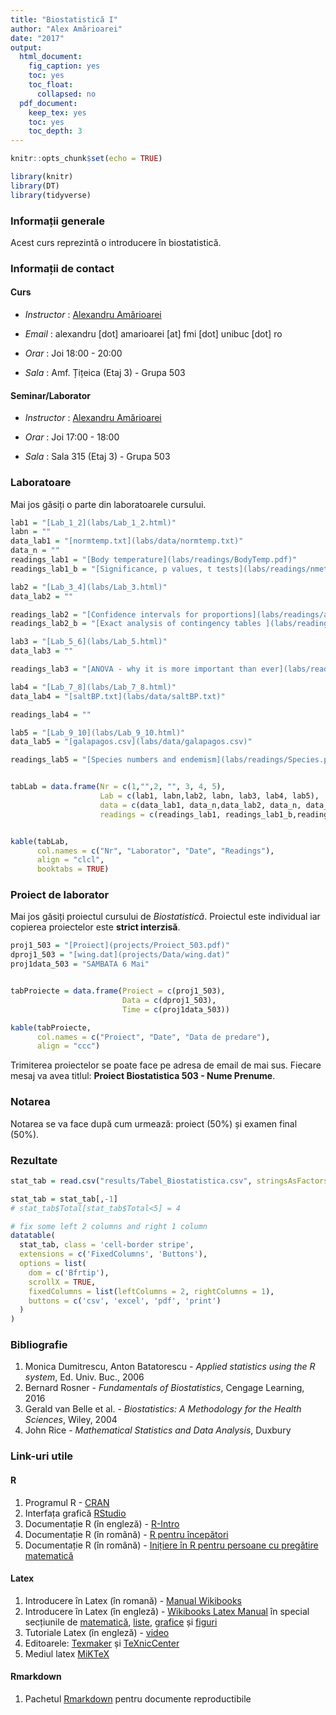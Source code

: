 ```yaml
---
title: "Biostatistică I"
author: "Alex Amărioarei"
date: "2017"
output:
  html_document:
    fig_caption: yes
    toc: yes
    toc_float:
      collapsed: no
  pdf_document:
    keep_tex: yes
    toc: yes
    toc_depth: 3
---
```


```r
knitr::opts_chunk$set(echo = TRUE)
```

```r
library(knitr)
library(DT)
library(tidyverse)
```
### Informații generale

Acest curs reprezintă o introducere în biostatistică.  

### Informații de contact 

#### Curs 

 *  _Instructor_ : [Alexandru Amărioarei](https://alexamarioarei.github.io/)

 *  _Email_ : alexandru [dot] amarioarei [at] fmi [dot] unibuc [dot] ro

 *  _Orar_ : Joi 18:00 - 20:00

 *  _Sala_ : Amf. Țițeica (Etaj 3) - Grupa 503


#### Seminar/Laborator

 *  _Instructor_ : [Alexandru Amărioarei](https://alexamarioarei.github.io/)

 *  _Orar_ : Joi 17:00 - 18:00

 *  _Sala_ : Sala 315 (Etaj 3) - Grupa 503
 
### Laboratoare

Mai jos găsiți o parte din laboratoarele cursului. 

```r
lab1 = "[Lab_1_2](labs/Lab_1_2.html)"
labn = ""
data_lab1 = "[normtemp.txt](labs/data/normtemp.txt)"
data_n = ""
readings_lab1 = "[Body temperature](labs/readings/BodyTemp.pdf)"
readings_lab1_b = "[Significance, p values, t tests](labs/readings/nmeth.2698.pdf)"

lab2 = "[Lab_3_4](labs/Lab_3.html)"
data_lab2 = ""

readings_lab2 = "[Confidence intervals for proportions](labs/readings/agresti_caffo_2000.pdf)"
readings_lab2_b = "[Exact analysis of contingency tables ](labs/readings/Mehta_1998.pdf)"

lab3 = "[Lab_5_6](labs/Lab_5.html)"
data_lab3 = ""

readings_lab3 = "[ANOVA - why it is more important than ever](labs/readings/Gelman_anova.pdf)"

lab4 = "[Lab_7_8](labs/Lab_7_8.html)"
data_lab4 = "[saltBP.txt](labs/data/saltBP.txt)"

readings_lab4 = ""

lab5 = "[Lab_9_10](labs/Lab_9_10.html)"
data_lab5 = "[galapagos.csv](labs/data/galapagos.csv)"

readings_lab5 = "[Species numbers and endemism](labs/readings/Species.pdf)"


tabLab = data.frame(Nr = c(1,"",2, "", 3, 4, 5),
                    Lab = c(lab1, labn,lab2, labn, lab3, lab4, lab5), 
                    data = c(data_lab1, data_n,data_lab2, data_n, data_lab3, data_lab4, data_lab5), 
                    readings = c(readings_lab1, readings_lab1_b,readings_lab2, readings_lab2_b, readings_lab3, readings_lab4, readings_lab5))


kable(tabLab, 
      col.names = c("Nr", "Laborator", "Date", "Readings"),
      align = "clcl", 
      booktabs = TRUE)
```
 
### Proiect de laborator

Mai jos găsiți proiectul cursului de *Biostatistică*. Proiectul este individual iar copierea proiectelor este __strict interzisă__.

```r
proj1_503 = "[Proiect](projects/Proiect_503.pdf)"
dproj1_503 = "[wing.dat](projects/Data/wing.dat)"
proj1data_503 = "SAMBATA 6 Mai"


tabProiecte = data.frame(Proiect = c(proj1_503), 
                         Data = c(dproj1_503), 
                         Time = c(proj1data_503))

kable(tabProiecte, 
      col.names = c("Proiect", "Date", "Data de predare"),
      align = "ccc")
```

Trimiterea proiectelor se poate face pe adresa de email de mai sus. Fiecare mesaj va avea titlul: **Proiect Biostatistica 503 - Nume Prenume**. 

### Notarea

Notarea se va face după cum urmează: proiect (50%) și examen final (50%).


### Rezultate

```r
stat_tab = read.csv("results/Tabel_Biostatistica.csv", stringsAsFactors = FALSE)

stat_tab = stat_tab[,-1]
# stat_tab$Total[stat_tab$Total<5] = 4

# fix some left 2 columns and right 1 column
datatable(
  stat_tab, class = 'cell-border stripe',
  extensions = c('FixedColumns', 'Buttons'),
  options = list(
    dom = c('Bfrtip'),
    scrollX = TRUE,
    fixedColumns = list(leftColumns = 2, rightColumns = 1),
    buttons = c('csv', 'excel', 'pdf', 'print')
  )
)
```


### Bibliografie

  1. Monica Dumitrescu, Anton Batatorescu - *Applied statistics using the R system*, Ed. Univ. Buc., 2006
  2. Bernard Rosner - *Fundamentals of Biostatistics*, Cengage Learning, 2016
  3. Gerald van Belle et al. - *Biostatistics: A Methodology for the Health Sciences*, Wiley, 2004
  4. John Rice - *Mathematical Statistics and Data Analysis*, Duxbury
  

### Link-uri utile

#### R
  1. Programul R - [CRAN](https://cran.r-project.org/)
  2. Interfața grafică [RStudio](https://www.rstudio.com/)
  3. Documentație R (în engleză) - [R-Intro](https://cran.r-project.org/doc/manuals/r-release/R-intro.pdf)
  4. Documentație R (în română) - [R pentru începători ](ftp://cran.r-project.org/pub/R/doc/contrib/Paradis-rdebuts_RO.pdf)
  5. Documentație R (în română) - [Inițiere în R pentru persoane cu pregătire matematică ](http://www.edumanager.ro/community/documente/initiere_in_r.pdf)
  
#### Latex
  1. Introducere în Latex (în romană) - [Manual Wikibooks](https://ro.wikibooks.org/wiki/LaTeX_(carte))
  2. Introducere în Latex (în engleză) - [Wikibooks Latex Manual](https://en.wikibooks.org/wiki/LaTeX) în special secțiunile de [matematică](https://en.wikibooks.org/wiki/LaTeX/Mathematics), [liste](https://en.wikibooks.org/wiki/LaTeX/List_Structures), [grafice](https://en.wikibooks.org/wiki/LaTeX/Importing_Graphics) și [figuri](https://en.wikibooks.org/wiki/LaTeX/Floats,_Figures_and_Captions)
  3. Tutoriale Latex (în engleză) - [video](https://www.youtube.com/playlist?list=PLDD406480D35CE390)
  4. Editoarele: [Texmaker](http://www.xm1math.net/texmaker/download.html) și [TeXnicCenter](http://www.texniccenter.org/) 
  5. Mediul latex [MiKTeX](https://miktex.org/)

#### Rmarkdown
  1. Pachetul [Rmarkdown](http://rmarkdown.rstudio.com/index.html) pentru documente reproductibile